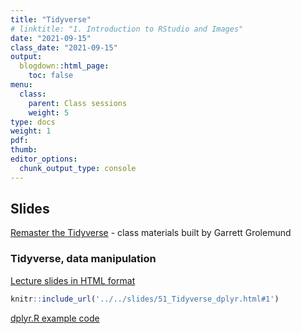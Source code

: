 ```yaml
---
title: "Tidyverse"
# linktitle: "1. Introduction to RStudio and Images"
date: "2021-09-15"
class_date: "2021-09-15"
output:
  blogdown::html_page:
    toc: false
menu:
  class:
    parent: Class sessions
    weight: 5
type: docs
weight: 1
pdf:
thumb:
editor_options: 
  chunk_output_type: console
---
```


## Slides

[Remaster the Tidyverse](https://github.com/rstudio-education/remaster-the-tidyverse) - class materials built by Garrett Grolemund

### Tidyverse, data manipulation

<a href="../../slides/51_Tidyverse_dplyr#1" target="_blank">Lecture slides in HTML format</a>

```r
knitr::include_url('../../slides/51_Tidyverse_dplyr.html#1')
```

<a href="../../slides/51_dplyr.R" target="_blank">dplyr.R example code</a>